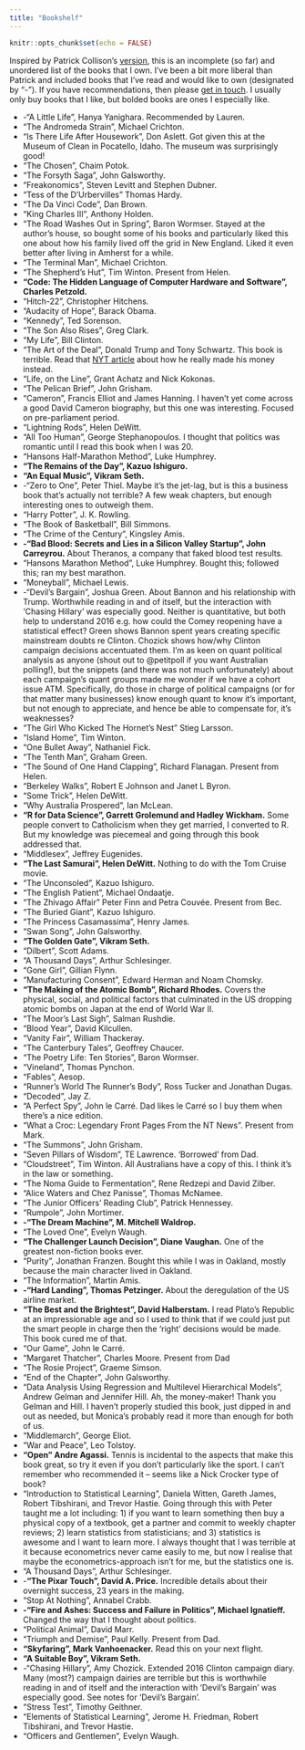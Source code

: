```yaml
---
title: "Bookshelf"
---
```


```r
knitr::opts_chunk$set(echo = FALSE)
```

Inspired by Patrick Collison's [version](https://patrickcollison.com/bookshelf), this is an incomplete (so far) and unordered list of the books that I own. I've been a bit more liberal than Patrick and included books that I've read and would like to own (designated by "-"). If you have recommendations, then please [get in touch](mailto:rohan.alexander@anu.edu.au). I usually only buy books that I like, but bolded books are ones I especially like.

* -"A Little Life", Hanya Yanighara. Recommended by Lauren.
* "The Andromeda Strain", Michael Crichton.
* "Is There Life After Housework", Don Aslett. Got given this at the Museum of Clean in Pocatello, Idaho. The museum was surprisingly good!
* "The Chosen", Chaim Potok.
* "The Forsyth Saga", John Galsworthy.
* "Freakonomics", Steven Levitt and Stephen Dubner.
* "Tess of the D'Urbervilles" Thomas Hardy.
* "The Da Vinci Code", Dan Brown.
* "King Charles III", Anthony Holden.
* "The Road Washes Out in Spring", Baron Wormser. Stayed at the author's house, so bought some of his books and particularly liked this one about how his family lived off the grid in New England. Liked it even better after living in Amherst for a while.
* "The Terminal Man", Michael Crichton.
* "The Shepherd's Hut", Tim Winton. Present from Helen.
* **"Code: The Hidden Language of Computer Hardware and Software", Charles Petzold.**
* "Hitch-22", Christopher Hitchens.
* "Audacity of Hope", Barack Obama.
* "Kennedy", Ted Sorenson.
* "The Son Also Rises", Greg Clark.
* "My Life", Bill Clinton.
* "The Art of the Deal", Donald Trump and Tony Schwartz. This book is terrible. Read that [NYT article](https://www.nytimes.com/interactive/2018/10/02/us/politics/donald-trump-tax-schemes-fred-trump.html) about how he really made his money instead.
* "Life, on the Line", Grant Achatz and Nick Kokonas.
* "The Pelican Brief", John Grisham.
* "Cameron", Francis Elliot and James Hanning. I haven't yet come across a good David Cameron biography, but this one was interesting. Focused on pre-parliament period.
* "Lightning Rods", Helen DeWitt.
* "All Too Human", George Stephanopoulos. I thought that politics was romantic until I read this book when I was 20.
* "Hansons Half-Marathon Method", Luke Humphrey.
* **"The Remains of the Day", Kazuo Ishiguro.**
* **"An Equal Music", Vikram Seth.**
* -"Zero to One", Peter Thiel. Maybe it's the jet-lag, but is this a business book that's actually not terrible? A few weak chapters, but enough interesting ones to outweigh them.
* "Harry Potter", J. K. Rowling.
* "The Book of Basketball", Bill Simmons.
* "The Crime of the Century", Kingsley Amis.
* **-"Bad Blood: Secrets and Lies in a Silicon Valley Startup", John Carreyrou.** About Theranos, a company that faked blood test results.
* "Hansons Marathon Method", Luke Humphrey. Bought this; followed this; ran my best marathon.
* "Moneyball", Michael Lewis.
* -"Devil's Bargain", Joshua Green. About Bannon and his relationship with Trump. Worthwhile reading in and of itself, but the interaction with 'Chasing Hillary' was especially good. Neither is quantitative, but both help to understand 2016 e.g. how could the Comey reopening have a statistical effect? Green shows Bannon spent years creating specific mainstream doubts re Clinton. Chozick shows how/why Clinton campaign decisions accentuated them. I'm as keen on quant political analysis as anyone (shout out to @petitpoll if you want Australian polling!), but the snippets (and there was not much unfortunately) about each campaign's quant groups made me wonder if we have a cohort issue ATM. Specifically, do those in charge of political campaigns (or for that matter many businesses) know enough quant to know it's important, but not enough to appreciate, and hence be able to compensate for, it's weaknesses?
* "The Girl Who Kicked The Hornet's Nest" Stieg Larsson.
* "Island Home", Tim Winton.
* "One Bullet Away", Nathaniel Fick.
* "The Tenth Man", Graham Green.
* "The Sound of One Hand Clapping", Richard Flanagan. Present from Helen.
* "Berkeley Walks", Robert E Johnson and Janet L Byron.
* "Some Trick", Helen DeWitt.
* "Why Australia Prospered", Ian McLean.
* **"R for Data Science", Garrett Grolemund and Hadley Wickham.** Some people convert to Catholicism when they get married, I converted to R. But my knowledge was piecemeal and going through this book addressed that.
* "Middlesex", Jeffrey Eugenides.
* **"The Last Samurai", Helen DeWitt.** Nothing to do with the Tom Cruise movie.
* "The Unconsoled", Kazuo Ishiguro.
* "The English Patient", Michael Ondaatje.
* "The Zhivago Affair" Peter Finn and Petra Couvée. Present from Bec.
* "The Buried Giant", Kazuo Ishiguro.
* "The Princess Casamassima", Henry James.
* "Swan Song", John Galsworthy.
* **"The Golden Gate", Vikram Seth.**
* "Dilbert", Scott Adams.
* "A Thousand Days", Arthur Schlesinger.
* "Gone Girl", Gillian Flynn.
* "Manufacturing Consent", Edward Herman and Noam Chomsky.
* **"The Making of the Atomic Bomb", Richard Rhodes.** Covers the physical, social, and political factors that culminated in the US dropping atomic bombs on Japan at the end of World War II.
* "The Moor's Last Sigh", Salman Rushdie.
* "Blood Year", David Kilcullen.
* "Vanity Fair", William Thackeray.
* "The Canterbury Tales", Geoffrey Chaucer.
* "The Poetry Life: Ten Stories", Baron Wormser.
* "Vineland", Thomas Pynchon.
* "Fables", Aesop.
* "Runner's World The Runner's Body", Ross Tucker and Jonathan Dugas.
* "Decoded", Jay Z.
* "A Perfect Spy", John le Carré. Dad likes le Carré so I buy them when there's a nice edition.
* "What a Croc: Legendary Front Pages From the NT News". Present from Mark.
* "The Summons", John Grisham.
* "Seven Pillars of Wisdom",  TE Lawrence. 'Borrowed' from Dad.
* "Cloudstreet", Tim Winton. All Australians have a copy of this. I think it's in the law or something.
* "The Noma Guide to Fermentation", Rene Redzepi and David Zilber.
* "Alice Waters and Chez Panisse", Thomas McNamee.
* "The Junior Officers' Reading Club", Patrick Hennessey.
* "Rumpole", John Mortimer.
* **-"The Dream Machine", M. Mitchell Waldrop.**
* "The Loved One", Evelyn Waugh.
* **"The Challenger Launch Decision", Diane Vaughan.** One of the greatest non-fiction books ever.
* "Purity", Jonathan Franzen. Bought this while I was in Oakland, mostly because the main character lived in Oakland.
* "The Information", Martin Amis.
* **-"Hard Landing", Thomas Petzinger.** About the deregulation of the US airline market.
* **"The Best and the Brightest", David Halberstam.** I read Plato's Republic at an impressionable age and so I used to think that if we could just put the smart people in charge then the 'right' decisions would be made. This book cured me of that.
* "Our Game", John le Carré.
* "Margaret Thatcher", Charles Moore. Present from Dad
* "The Rosie Project", Graeme Simson.
* "End of the Chapter", John Galsworthy.
* "Data Analysis Using Regression and Multilevel Hierarchical Models", Andrew Gelman and Jennifer Hill. Ah, the money-maker! Thank you Gelman and Hill. I haven't properly studied this book, just dipped in and out as needed, but Monica's probably read it more than enough for both of us.
* "Middlemarch", George Eliot.
* "War and Peace", Leo Tolstoy.
* **"Open" Andre Agassi.** Tennis is incidental to the aspects that make this book great, so try it even if you don't particularly like the sport. I can't remember who recommended it -- seems like a Nick Crocker type of book?
* "Introduction to Statistical Learning", Daniela Witten, Gareth James, Robert Tibshirani, and Trevor Hastie. Going through this with Peter taught me a lot including: 1) if you want to learn something then buy a physical copy of a textbook, get a partner and commit to weekly chapter reviews; 2) learn statistics from statisticians; and 3) statistics is awesome and I want to learn more. I always thought that I was terrible at it because econometrics never came easily to me, but now I realise that maybe the econometrics-approach isn't for me, but the statistics one is.
* "A Thousand Days", Arthur Schlesinger.
* -**"The Pixar Touch", David A. Price.** Incredible details about their overnight success, 23 years in the making.
* "Stop At Nothing", Annabel Crabb.
* **-"Fire and Ashes: Success and Failure in Politics", Michael Ignatieff.** Changed the way that I thought about politics.
* "Political Animal", David Marr.
* "Triumph and Demise", Paul Kelly. Present from Dad.
* **"Skyfaring", Mark Vanhoenacker.** Read this on your next flight.
* **"A Suitable Boy", Vikram Seth.**
* -"Chasing Hillary", Amy Chozick. Extended 2016 Clinton campaign diary. Many (most?) campaign dairies are terrible but this is worthwhile reading in and of itself and the interaction with 'Devil's Bargain' was especially good. See notes for 'Devil's Bargain'.
* "Stress Test", Timothy Geithner.
* "Elements of Statistical Learning", Jerome H. Friedman, Robert Tibshirani, and Trevor Hastie.
* "Officers and Gentlemen", Evelyn Waugh.
